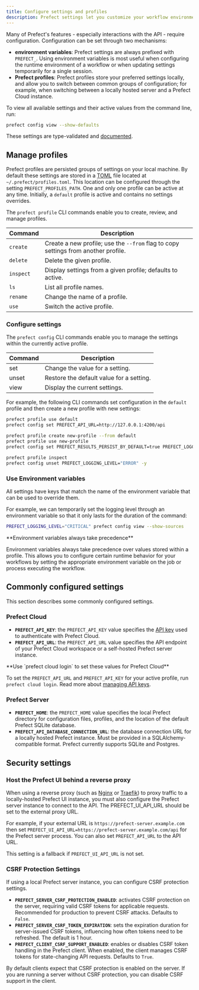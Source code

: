 ```yaml
---
title: Configure settings and profiles
description: Prefect settings let you customize your workflow environment, including your Cloud profile and locally hosted Server
---
```


Many of Prefect's features - especially interactions with the API - require configuration.
Configuration can be set through two mechanisms:
- **environment variables**: Prefect settings are always prefixed with `PREFECT_`. Using environment variables
is most useful when configuring the runtime environment of a workflow or when updating settings temporarily
for a single session.
- **Prefect profiles**: Prefect profiles store your preferred settings locally, and allow you to switch
between common groups of configuration; for example, when switching between a locally hosted server and a
Prefect Cloud instance.

To view all available settings and their active values from the command line, run:

```bash
prefect config view --show-defaults
```

These settings are type-validated and [documented](https://prefect-python-sdk-docs.netlify.app/prefect/settings/).

## Manage profiles

Prefect profiles are persisted groups of settings on your local machine. 
By default these settings are stored in a [TOML](https://toml.io/en/) file located at `~/.prefect/profiles.toml`.
This location can be configured through the setting `PREFECT_PROFILES_PATH`. 
One and only one profile can be active at any time.
Initially, a `default` profile is active and contains no settings overrides.

The `prefect profile` CLI commands enable you to create, review, and manage profiles.

| Command | Description |
| --- | --- |
| `create` | Create a new profile; use the `--from` flag to copy settings from another profile. |
| `delete` | Delete the given profile. |
| `inspect` | Display settings from a given profile; defaults to active. |
| `ls` | List all profile names. |
| `rename` | Change the name of a profile. |
| `use` | Switch the active profile. |

### Configure settings

The `prefect config` CLI commands enable you to manage the settings within the currently active profile.

| Command | Description |
| --- | --- |
| set | Change the value for a setting. |
| unset | Restore the default value for a setting. |
| view | Display the current settings. |

For example, the following CLI commands set configuration in the `default` profile and then create a new
profile with new settings:

```bash
prefect profile use default
prefect config set PREFECT_API_URL=http://127.0.0.1:4200/api

prefect profile create new-profile --from default
prefect profile use new-profile
prefect config set PREFECT_RESULTS_PERSIST_BY_DEFAULT=true PREFECT_LOGGING_LEVEL="ERROR"

prefect profile inspect
prefect config unset PREFECT_LOGGING_LEVEL="ERROR" -y
```

### Use Environment variables

All settings have keys that match the name of the environment variable that can be used to override them.

For example, we can temporarily set the logging level through an environment variable so that it 
only lasts for the duration of the command:

```bash
PREFECT_LOGGING_LEVEL="CRITICAL" prefect config view --show-sources
```

<Tip>
**Environment variables always take precedence**

Environment variables always take precedence over values stored within a profile.
This allows you to configure certain runtime behavior for your workflows by setting the appropriate
environment variable on the job or process executing the workflow.
</Tip>

## Commonly configured settings

This section describes some commonly configured settings. 

### Prefect Cloud

- **`PREFECT_API_KEY`**: the `PREFECT_API_KEY` value specifies the 
[API key](/3.0rc/manage/cloud/manage-users/api-keys/) used to authenticate with Prefect Cloud.
- **`PREFECT_API_URL`**: the `PREFECT_API_URL` value specifies the API endpoint of your 
Prefect Cloud workspace or a self-hosted Prefect server instance.

<Tip>
**Use `prefect cloud login` to set these values for Prefect Cloud**

To set the `PREFECT_API_URL` and `PREFECT_API_KEY` for your active profile, run `prefect cloud login`. 
Read more about [managing API keys](/3.0rc/manage/cloud/manage-users/api-keys/). 
</Tip>

### Prefect Server

- **`PREFECT_HOME`**: the `PREFECT_HOME` value specifies the local Prefect directory for configuration files,
profiles, and the location of the default Prefect SQLite database.
- **`PREFECT_API_DATABASE_CONNECTION_URL`**: the database connection URL for a locally hosted Prefect instance.
Must be provided in a SQLAlchemy-compatible format. Prefect currently supports SQLite and Postgres. 

## Security settings

### Host the Prefect UI behind a reverse proxy

When using a reverse proxy (such as [Nginx](https://nginx.org) or [Traefik](https://traefik.io)) to proxy traffic to a 
locally-hosted Prefect UI instance, you must also configure the Prefect server instance to connect to the API. 
The PREFECT_UI_API_URL should be set to the external proxy URL.

For example, if your external URL is `https://prefect-server.example.com` then set 
`PREFECT_UI_API_URL=https://prefect-server.example.com/api` for the Prefect server process.
You can also set `PREFECT_API_URL` to the API URL. 

This setting is a fallback if `PREFECT_UI_API_URL` is not set.

### CSRF Protection Settings

If using a local Prefect server instance, you can configure CSRF protection settings.

- **`PREFECT_SERVER_CSRF_PROTECTION_ENABLED`**: activates CSRF protection on the server, 
requiring valid CSRF tokens for applicable requests. Recommended for production to prevent CSRF attacks. 
Defaults to `False`.
- **`PREFECT_SERVER_CSRF_TOKEN_EXPIRATION`**: sets the expiration duration for server-issued CSRF tokens, 
influencing how often tokens need to be refreshed. The default is 1 hour.
- **`PREFECT_CLIENT_CSRF_SUPPORT_ENABLED`**: enables or disables CSRF token handling in the Prefect client. 
When enabled, the client manages CSRF tokens for state-changing API requests. Defaults to `True`.

By default clients expect that CSRF protection is enabled on the server. If you are running a server without CSRF protection, 
you can disable CSRF support in the client.
